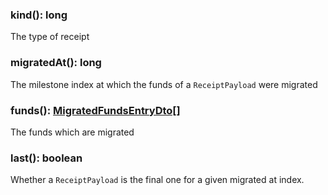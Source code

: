 

### kind(): long

The type of receipt

### migratedAt(): long

The milestone index at which the funds of a `ReceiptPayload` were migrated

### funds(): [MigratedFundsEntryDto[]](#migratedfundsentrydto)

The funds which are migrated

### last(): boolean

Whether a `ReceiptPayload` is the final one for a given migrated at index.
